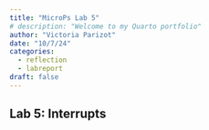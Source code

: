 ```yaml
---
title: "MicroPs Lab 5"
# description: "Welcome to my Quarto portfolio"
author: "Victoria Parizot"
date: "10/7/24"
categories:
  - reflection
  - labreport
draft: false
---
```

## Lab 5: Interrupts